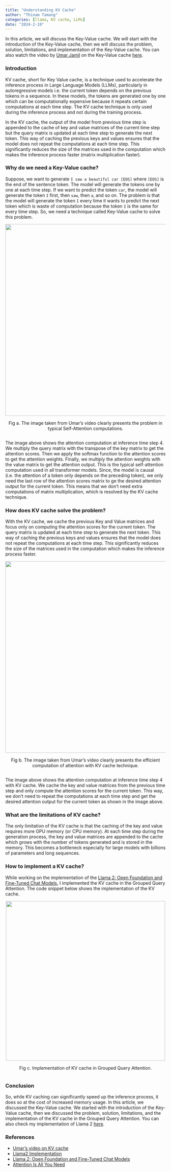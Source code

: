```yaml
---
title: "Understanding KV Cache"
author: "Thinam Tamang"
categories: [llama, KV cache, LLMs]
date: "2024-2-10"
---
```


In this article, we will discuss the Key-Value cache. We will start with the introduction of the Key-Value cache, then we will discuss the problem, solution, limitations, and implementation of the Key-Value cache. You can also watch the video by [Umar Jamil](https://www.linkedin.com/in/ujamil/) on the Key-Value cache [here](https://www.youtube.com/watch?v=Mn_9W1nCFLo&t=2811s).

### **Introduction**  
KV cache, short for Key Value cache, is a technique used to accelerate the inference process in Large Language Models (LLMs), particularly in autoregressive models i.e. the current token depends on the previous tokens in a sequence. In these models, the tokens are generated one by one which can be computationally expensive because it repeats certain computations at each time step. The KV cache technique is only used during the inference process and not during the training process. 

In the KV cache, the output of the model from previous time step is appended to the cache of key and value matrices of the current time step but the query matrix is updated at each time step to generate the next token. This way of caching the previous keys and values ensures that the model does not repeat the computations at each time step. This significantly reduces the size of the matrices used in the computation which makes the inference process faster (matrix multiplication faster). 

### **Why do we need a Key-Value cache?**  
Suppose, we want to generate `I saw a beautiful car [EOS]` where `[EOS]` is the end of the sentence token. The model will generate the tokens one by one at each time step. If we want to predict the token `car`, the model will generate the token `I` first, then `saw`, then `a`, and so on. The problem is that the model will generate the token `I` every time it wants to predict the next token which is waste of computation because the token `I` is the same for every time step. So, we need a technique called Key-Value cache to solve this problem.

<div style="display: flex; flex-direction: column; align-items: center;">
<img src="problem.png" alt="" width="600">
<p style="text-align: center;">Fig a. The image taken from Umar's video clearly presents the problem in typical Self-Attention computations.</p>
</div>

The image above shows the attention computation at inference time step 4. We multiply the query matrix with the transpose of the key matrix to get the attention scores. Then we apply the softmax function to the attention scores to get the attention weights. Finally, we multiply the attention weights with the value matrix to get the attention output. This is the typical self-attention computation used in all transformer models. Since, the model is causal (i.e. the attention of a token only depends on the preceding token), we only need the last row of the attention scores matrix to ge the desired attention output for the current token. This means that we don't need extra computations of matrix multiplication, which is resolved by the KV cache technique.

### **How does KV cache solve the problem?**  
With the KV cache, we cache the previous Key and Value matrices and focus only on computing the attention scores for the current token. The query matrix is updated at each time step to generate the next token. This way of caching the previous keys and values ensures that the model does not repeat the computations at each time step. This significantly reduces the size of the matrices used in the computation which makes the inference process faster. 

<div style="display: flex; flex-direction: column; align-items: center;">
<img src="solution.png" alt="" width="600">
<p style="text-align: center;">Fig b. The image taken from Umar's video clearly presents the efficient computation of attention with KV cache technique.</p>
</div>

The image above shows the attention computation at inference time step 4 with KV cache. We cache the key and value matrices from the previous time step and only compute the attention scores for the current token. This way, we don't need to repeat the computations at each time step and get the desired attention output for the current token as shown in the image above.

### **What are the limitations of KV cache?**  
The only limitation of the KV cache is that the caching of the key and value requires more GPU memory (or CPU memory). At each time step during the generation process, the key and value matrices are appended to the cache which grows with the number of tokens generated and is stored in the memory. This becomes a bottleneck especially for large models with billions of parameters and long sequences.

### **How to implement a KV cache?** 
While working on the implementation of the [Llama 2: Open Foundation and Fine-Tuned Chat Models](https://ai.meta.com/research/publications/llama-2-open-foundation-and-fine-tuned-chat-models/), I implemented the KV cache in the Grouped Query Attention. The code snippet below shows the implementation of the KV cache.  

<div style="display: flex; flex-direction: column; align-items: center;">
<img src="code.png" alt="" width="500">
<p style="text-align: center;">Fig c. Implementation of KV cache in Grouped Query Attention.</p>
</div>

### **Conclusion**  
So, while KV caching can significantly speed up the inference process, it does so at the cost of increased memory usage. In this article, we discussed the Key-Value cache. We started with the introduction of the Key-Value cache, then we discussed the problem, solution, limitations, and the implementation of the KV cache in the Grouped Query Attention. You can also check my implementation of Llama 2 [here](https://github.com/ThinamXx/Meta-llama/blob/main/llama/llama2.py).

### **References**  
- [Umar's video on KV cache](https://www.youtube.com/watch?v=Mn_9W1nCFLo&t=2811s)
- [Llama2 Implementation](https://github.com/ThinamXx/Meta-llama/blob/main/llama/llama2.py)
- [Llama 2: Open Foundation and Fine-Tuned Chat Models](https://ai.meta.com/research/publications/llama-2-open-foundation-and-fine-tuned-chat-models/)
- [Attention Is All You Need](https://arxiv.org/abs/1706.03762)  